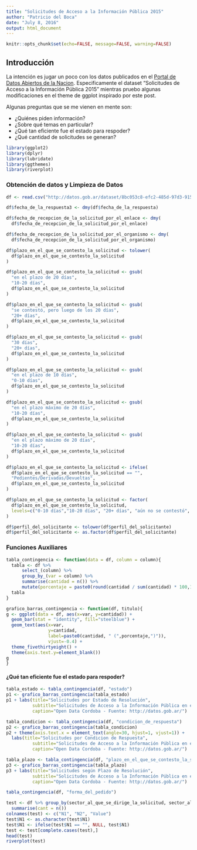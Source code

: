 ```yaml
---
title: "Solicitudes de Acceso a la Información Pública 2015"
author: "Patricio del Boca"
date: "July 8, 2016"
output: html_document
---
```

```r
knitr::opts_chunk$set(echo=FALSE, message=FALSE, warning=FALSE)
```

## Introducción

La intención es jugar un poco con los datos publicados en el [Portal de Datos Abiertos de la Nacion](http://datos.gob.ar). Especificamente el dataset "Solicitudes de Acceso a la Información Pública 2015" mientras pruebo algunas modificaciones en el theme de ggplot inspirado por este post.

Algunas preguntas que se me vienen en mente son:

 - ¿Quiénes piden información?
 - ¿Sobre qué temas en particular?
 - ¿Qué tan eficiente fue el estado para respoder?
 - ¿Qué cantidad de solicitudes se generan?

```r
library(ggplot2)
library(dplyr)
library(lubridate)
library(ggthemes)
library(riverplot)
```

### Obtención de datos y Limpieza de Datos
```r
df <- read.csv("http://datos.gob.ar/dataset/8bc053c8-efc2-485d-97d3-915c476d2741/resource/63952097-cdba-4fdd-be84-65fb400bdb1a/download/acceso-informacion-publica.csv")

df$fecha_de_la_respuesta3 <- dmy(df$fecha_de_la_respuesta)

df$fecha_de_recepcion_de_la_solicitud_por_el_enlace <- dmy(
  df$fecha_de_recepcion_de_la_solicitud_por_el_enlace)

df$fecha_de_recepcion_de_la_solicitud_por_el_organismo <- dmy(
  df$fecha_de_recepcion_de_la_solicitud_por_el_organismo)

df$plazo_en_el_que_se_contesto_la_solicitud <- tolower(
  df$plazo_en_el_que_se_contesto_la_solicitud
)

df$plazo_en_el_que_se_contesto_la_solicitud <- gsub(
  "en el plazo de 20 días",
  "10-20 días",
  df$plazo_en_el_que_se_contesto_la_solicitud
)

df$plazo_en_el_que_se_contesto_la_solicitud <- gsub(
  "se contestó, pero luego de los 20 días",
  "20+ días",
  df$plazo_en_el_que_se_contesto_la_solicitud
)

df$plazo_en_el_que_se_contesto_la_solicitud <- gsub(
  "30 días",
  "20+ días",
  df$plazo_en_el_que_se_contesto_la_solicitud
)

df$plazo_en_el_que_se_contesto_la_solicitud <- gsub(
  "en el plazo de 10 días",
  "0-10 días",
  df$plazo_en_el_que_se_contesto_la_solicitud
)

df$plazo_en_el_que_se_contesto_la_solicitud <- gsub(
  "en el plazo máximo de 20 días",
  "10-20 días",
  df$plazo_en_el_que_se_contesto_la_solicitud
)

df$plazo_en_el_que_se_contesto_la_solicitud <- gsub(
  "en el plazo máximo de 20 días",
  "10-20 días",
  df$plazo_en_el_que_se_contesto_la_solicitud
)

df$plazo_en_el_que_se_contesto_la_solicitud <- ifelse(
  df$plazo_en_el_que_se_contesto_la_solicitud == "",
  "Pedientes/Derivadas/Devueltas",
  df$plazo_en_el_que_se_contesto_la_solicitud
)

df$plazo_en_el_que_se_contesto_la_solicitud <- factor(
  df$plazo_en_el_que_se_contesto_la_solicitud,
  levels=c("0-10 días","10-20 días", "20+ días", "aún no se contestó", "Pedientes/Derivadas/Devueltas")
)

df$perfil_del_solicitante <- tolower(df$perfil_del_solicitante)
df$perfil_del_solicitante <- as.factor(df$perfil_del_solicitante)
```

### Funciones Auxiliares
```r
tabla_contingencia <- function(data = df, column = column){
  tabla <- df %>%
      select_(column) %>% 
      group_by_(var = column) %>% 
      summarise(cantidad = n()) %>% 
      mutate(porcentaje = paste0(round(cantidad / sum(cantidad) * 100,1),"%"))
  tabla
}

grafico_barras_contingencia <- function(df, titulo){
g <- ggplot(data = df, aes(x=var, y=cantidad)) + 
  geom_bar(stat = "identity", fill="steelblue") + 
  geom_text(aes(x=var,
                y=cantidad,
                label=paste0(cantidad, " (",porcentaje,")")),
                vjust=-0.4) +
  theme_fivethirtyeight() + 
  theme(axis.text.y=element_blank())
g
}
```

#### ¿Qué tan eficiente fue el estado para respoder?
```r
tabla_estado <- tabla_contingencia(df, "estado")
p1 <- grafico_barras_contingencia(tabla_estado)
p1 + labs(title="Solicitudes por Estado de Resolución",
          subtitle="Solicitudes de Acceso a la Información Pública en el 2015, en el marco del Decreto 1172/2003.",
          caption="Open Data Cordoba - Fuente: http://datos.gob.ar/")


```

```r
tabla_condicion <- tabla_contingencia(df, "condicion_de_respuesta")
p2 <- grafico_barras_contingencia(tabla_condicion)
p2 + theme(axis.text.x = element_text(angle=30, hjust=1, vjust=1)) +
  labs(title="Solicitudes por Condicion de Respuesta",
          subtitle="Solicitudes de Acceso a la Información Pública en el 2015, en el marco del Decreto 1172/2003.",
          caption="Open Data Cordoba - Fuente: http://datos.gob.ar/")
```

```r
tabla_plazo <- tabla_contingencia(df, "plazo_en_el_que_se_contesto_la_solicitud")
p3 <- grafico_barras_contingencia(tabla_plazo)
p3 + labs(title="Solicitudes según Plazo de Resolución",
          subtitle="Solicitudes de Acceso a la Información Pública en el 2015, en el marco del Decreto 1172/2003.",
          caption="Open Data Cordoba - Fuente: http://datos.gob.ar/")
```

```r
tabla_contingencia(df, "forma_del_pedido")
```

```r
test <- df %>% group_by(sector_al_que_se_dirige_la_solicitud, sector_al_que_derivo_el_enlace_dentro_del_organismo) %>% 
  summarise(cant = n())
colnames(test) <- c("N1", "N2", "Value")
test$N1 <- as.character(test$N1)
test$N1 <- ifelse(test$N1 == "", NULL, test$N1)
test <- test[complete.cases(test),]
head(test)
riverplot(test)
```





